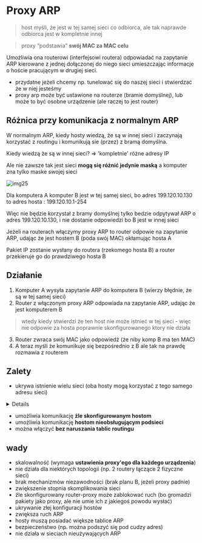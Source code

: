 
# Proxy ARP

> host myśli, że jest w tej samej sieci co odbiorca, ale tak naprawde odbiorca jest w kompletnie innej

> proxy “podstawia” **swój MAC za MAC celu**

Umożliwia ona routerowi (interfejsowi routera) odpowiadać na zapytanie ARP kierowane z jednej dołączonej do niego sieci
umieszczając informacje o hoście pracującym w drugiej sieci.

- przydatne jeżeli chcemy np. tunelować się do naszej sieci i stwierdzać że w niej jesteśmy
- proxy arp może być ustawione na routerze (bramie domyślnej), lub może to być osobne urządzenie (ale raczej to jest router)

## Różnica przy komunikacja z normalnym ARP

W normalnym ARP, kiedy hosty wiedzą, że są w innej sieci i zaczynają korzystać z routingu i komunikują sie (przez) z bramą domyślna.

Kiedy wiedzą że są w innej sieci? => 'kompletnie' różne adresy IP

Ale nie zawsze tak jest sieci **mogą się różnić jedynie maską** a komputer zna tylko maske swojej sieci

![img25](/lab5/img/img25.webp)

Dla komputera A komputer B jest w tej samej sieci, bo adres 199.120.10.130 to adres hosta : 199.120.10.1-254

Więc nie będzie korzystał z bramy domyślnej tylko bedzie odpytywał ARP o adres 199.120.10.130, i nie dostanie odpowiedzi bo B jest w innej sieci

Jeżeli na routerach włączymy proxy ARP to router odpowie na zapytanie ARP, udając że jest hostem B (poda swój MAC) okłamując hosta A

Pakiet IP zostanie wysłany do routera (rzekomego hosta B) a router przekieruje go do prawdziwego hosta B

## Działanie

1. Komputer A wysyła zapytanie ARP do komputera B (wierzy błędnie, że są w tej samej sieci)
2. Router z włączonym proxy ARP odpowiada na zapytanie ARP, udając że jest komputerem B

> wtedy kiedy stwierdzi że ten host nie może istnieć w tej sieci - więc nie odpowie za hosta poprawnie skonfigurowanego ktory nie działa

3. Router zwraca swój MAC jako odpowiedź (że niby komp B ma ten MAC)
4. A teraz myśli że komunikuje się bezpośrednio z B ale tak na prawdę rozmawia z routerem

## Zalety

- ukrywa istnienie wielu sieci (oba hosty mogą korzystać z tego samego adresu sieci)

<Details>
  pozwala hostom w różnych sieciach komunikować się tak, jakby były w tej samej
  sieci. Router odpowiada na zapytania ARP, udając, że jest docelowym hostem, co
  ukrywa złożoność sieci przed hostami.
</Details>

- umożliwia komunikację **źle skonfigurowanym hostom**
- umożliwia komunikację **hostom nieobsługującym podsieci**
- można włączyć **bez naruszania tablic routingu**

## wady

- skalowalność (wymaga **ustawienia proxy'ego dla każdego urządzenia**)
- nie działa dla niektórych topologii (np. 2 routery łączące 2 fizyczne sieci)
- brak mechanizmów niezawodności (brak planu B, jeżeli proxy padnie)
- zwiększenie stopnia skomplikowania sieci
- źle skonfigurowany router-proxy może zablokować ruch (bo gromadzi pakiety jako proxy, ale nie umie ich z jakiegoś powodu wysłać)
- ukrywanie złej konfiguracji hostów
- zwiększa ruch ARP
- hosty muszą posiadać większe tablice ARP
- bezpieczeństwo (np. można podszyć się pod cudzy adres)
- nie działa w sieciach nieużywających ARP
